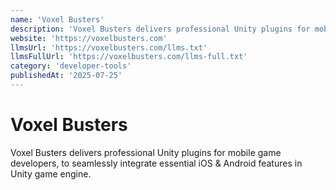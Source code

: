 ```yaml
---
name: 'Voxel Busters'
description: 'Voxel Busters delivers professional Unity plugins for mobile game developers, to seamlessly integrate essential iOS & Android features in Unity game engine.'
website: 'https://voxelbusters.com'
llmsUrl: 'https://voxelbusters.com/llms.txt'
llmsFullUrl: 'https://voxelbusters.com/llms-full.txt'
category: 'developer-tools'
publishedAt: '2025-07-25'
---
```


# Voxel Busters

Voxel Busters delivers professional Unity plugins for mobile game developers, to seamlessly integrate essential iOS & Android features in Unity game engine.
